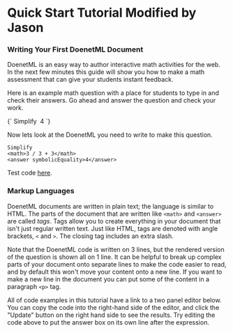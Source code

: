 
# Quick Start Tutorial Modified by Jason

### Writing Your First DoenetML Document
DoenetML is an easy way to author interactive math activities for the web. In the next few minutes this guide will show you how to make a math assessment that can give your students instant feedback.

Here is an example math question with a place for students to type in and check their answers. Go ahead and answer the question and check your work.

<DoenetMLExample>
{`
Simplify
<math>3/3+3</math>
<answer symbolicEquality>4</answer>
`}
</DoenetMLExample>

Now lets look at the DoenetML you need to write to make this question.

```doenet
Simplify
<math>3 / 3 + 3</math>
<answer symbolicEquality>4</answer>
```
Test code [here](https://www.doenet.org/portfolioeditor/_J1J2N530LyIvVWx64xB8V/_AgzWwqGV6Yy9DfqMyGlFm).

### Markup Languages
DoenetML documents are written in plain text; the language is similar to HTML. The parts of the document that are written like `<math>` and `<answer>` are called *tags*. Tags allow you to create everything in your document that isn't just regular written text. Just like HTML, tags are denoted with angle brackets, `<` and `>`. The closing tag includes an extra slash.

Note that the DoenetML code is written on 3 lines, but the rendered version of the question is shown all on 1 line. It can be helpful to break up complex parts of your document onto separate lines to make the code easier to read, and by default this won't move your content onto a new line. If you want to make a new line in the document you can put some of the content in a paragraph `<p>` tag.


<Callout type="info">
All of code examples in this tutorial have a link to a two panel editor below. You can copy the code into the right-hand side of the editor, and click the "Update" button on the right hand side to see the results. Try editing the code above to put the answer box on its own line after the expression.
</Callout>




















 







 









